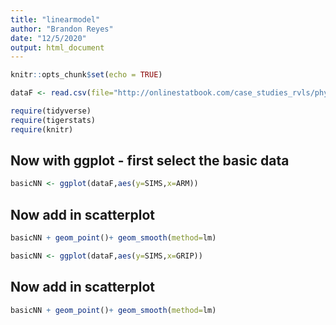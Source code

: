 ```yaml
---
title: "linearmodel"
author: "Brandon Reyes"
date: "12/5/2020"
output: html_document
---
```


```r
knitr::opts_chunk$set(echo = TRUE)
```

```r
dataF <- read.csv(file="http://onlinestatbook.com/case_studies_rvls/physical_strength/data.txt",sep="",header=TRUE)
```

```r
require(tidyverse)
require(tigerstats)
require(knitr)
```



## Now with ggplot - first select the basic data

```r
basicNN <- ggplot(dataF,aes(y=SIMS,x=ARM))
```
## Now add in scatterplot

```r
basicNN + geom_point()+ geom_smooth(method=lm)
```
  
 
```r
basicNN <- ggplot(dataF,aes(y=SIMS,x=GRIP))
```
## Now add in scatterplot

```r
basicNN + geom_point()+ geom_smooth(method=lm)
```